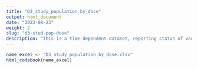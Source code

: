 ```yaml
---
title: "D3_study_population_by_dose"
output: html_document
date: "2023-08-23"
weight: 2
slug: "d3-stud-pop-dose"
description: "This is a time-dependent dataset, reporting status of vaccination in periods of time: each person is observed as many times as the vaccines they harve received + the time since baseline. Moreover, date of first covid infection ever is stored"
---
```


```r
name_excel <- "D3_study_population_by_dose.xlsx"
html_codebook(name_excel)
```
